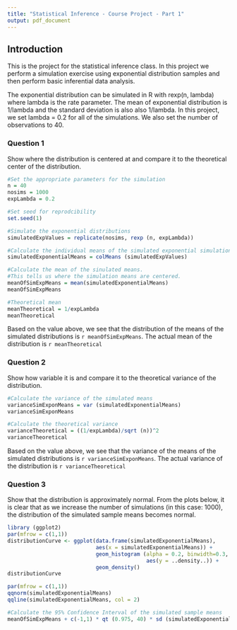```yaml
---
title: "Statistical Inference - Course Project - Part 1"
output: pdf_document
---
```


## Introduction 
This is the project for the statistical inference class. In this project we perform a simulation exercise using exponential distribution samples and then perform basic inferential data analysis. 

The exponential distribution can be simulated in R with rexp(n, lambda) where lambda is the rate parameter. The mean of exponential distribution is 1/lambda and the standard deviation is also also 1/lambda. In this project, we set lambda = 0.2 for all of the simulations. We also set the number of observations to 40. 

### Question 1
Show where the distribution is centered at and compare it to the theoretical center of the distribution.

```r
#Set the appropriate parameters for the simulation
n = 40
nosims = 1000
expLambda = 0.2

#Set seed for reprodcibility
set.seed(1)

#Simulate the exponential distributions 
simulatedExpValues = replicate(nosims, rexp (n, expLambda))

#Calculate the individual means of the simulated exponential simulations
simulatedExponentialMeans = colMeans (simulatedExpValues)

#Calculate the mean of the sinulated means. 
#This tells us where the simulation means are centered.
meanOfSimExpMeans = mean(simulatedExponentialMeans)
meanOfSimExpMeans

#Theoretical mean
meanTheoretical = 1/expLambda
meanTheoretical
```

Based on the value above, we see that the distribution of the means of the simulated distributions is `r meanOfSimExpMeans`. The actual mean of the distribution is `r meanTheoretical`

### Question 2
Show how variable it is and compare it to the theoretical variance of the distribution.
```r
#Calculate the variance of the simulated means
varianceSimExponMeans = var (simulatedExponentialMeans)
varianceSimExponMeans

#Calculate the theoretical variance
varianceTheoretical = ((1/expLambda)/sqrt (n))^2
varianceTheoretical
```

Based on the value above, we see that the variance of the means of the simulated distributions is `r varianceSimExponMeans`. The actual variance of the distribution is `r varianceTheoretical`

### Question 3
Show that the distribution is approximately normal. From the plots below, it is clear that as we increase the number of simulations (in this case: 1000), the distribution of the simulated sample means becomes normal. 

```r
library (ggplot2)
par(mfrow = c(1,1))
distributionCurve <- ggplot(data.frame(simulatedExponentialMeans), 
                            aes(x = simulatedExponentialMeans)) + 
                            geom_histogram (alpha = 0.2, binwidth=0.3, colour = "black", 
                                            aes(y = ..density..)) + 
                            geom_density()
distributionCurve

par(mfrow = c(1,1))
qqnorm(simulatedExponentialMeans)
qqline(simulatedExponentialMeans, col = 2)

#Calculate the 95% Confidence Interval of the simulated sample means
meanOfSimExpMeans + c(-1,1) * qt (0.975, 40) * sd (simulatedExponentialMeans)
```

